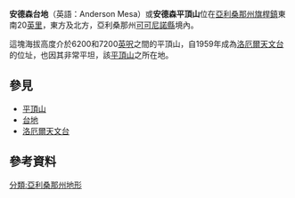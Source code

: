 '''安德森台地'''（英語：Anderson Mesa）或'''安德森平頂山'''位在[[亞利桑那州|亞利桑那州]][[旗桿鎮_(亞利桑那州)|旗桿鎮]]東南20[[英里|英里]]，{{tsl|en|Lake Mary (Arizona)|瑪莉湖}}東方及{{tsl|en|Mormon Lake|摩爾蒙湖}}北方，亞利桑那州[[可可尼諾縣|可可尼諾縣]]境內。

這塊海拔高度介於6200和7200[[英呎|英呎]]之間的平頂山，自1959年成為[[洛厄爾天文台|洛厄爾天文台]]{{tsl|en|Anderson Mesa Station|安德森平頂山觀測站}}的位址，也因其非常平坦，該[[平頂山|平頂山]]{{tsl|en|United States Naval Observatory Flagstaff Station|美國海軍天文台旗桿鎮站}}之{{tsl|en|Navy Precision Optical Interferometer|精密光學干涉儀}}所在地。

==參見==
*[[平頂山|平頂山]]
*[[台地|台地]]
*[[洛厄爾天文台|洛厄爾天文台]]

==參考資料==


[[分類:亞利桑那州地形|分類:亞利桑那州地形]]